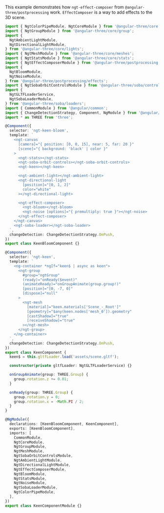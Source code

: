 
This example demonstrates how `ngt-effect-composer` from `@angular-three/postprocessing` work. `EffectComposer` is a way to add effects to the 3D scene.

```ts
import { NgtColorPipeModule, NgtCoreModule } from '@angular-three/core';
import { NgtGroupModule } from '@angular-three/core/group';
import {
  NgtAmbientLightModule,
  NgtDirectionalLightModule,
} from '@angular-three/core/lights';
import { NgtMeshModule } from '@angular-three/core/meshes';
import { NgtStatsModule } from '@angular-three/core/stats';
import { NgtEffectComposerModule } from '@angular-three/postprocessing';
import {
  NgtBloomModule,
  NgtNoiseModule,
} from '@angular-three/postprocessing/effects';
import { NgtSobaOrbitControlsModule } from '@angular-three/soba/controls';
import {
  NgtGLTFLoaderService,
  NgtSobaLoaderModule,
} from '@angular-three/soba/loaders';
import { CommonModule } from '@angular/common';
import { ChangeDetectionStrategy, Component, NgModule } from '@angular/core';
import * as THREE from 'three';

@Component({
  selector: 'ngt-keen-bloom',
  template: `
    <ngt-canvas
      [camera]="{ position: [0, 0, 15], near: 5, far: 20 }"
      [scene]="{ background: 'black' | color }"
    >
      <ngt-stats></ngt-stats>
      <ngt-soba-orbit-controls></ngt-soba-orbit-controls>
      <ngt-keen></ngt-keen>

      <ngt-ambient-light></ngt-ambient-light>
      <ngt-directional-light
        [position]="[0, 1, 2]"
        color="white"
      ></ngt-directional-light>

      <ngt-effect-composer>
        <ngt-bloom></ngt-bloom>
        <ngt-noise [options]="{ premultiply: true }"></ngt-noise>
      </ngt-effect-composer>
    </ngt-canvas>
    <ngt-soba-loader></ngt-soba-loader>
  `,
  changeDetection: ChangeDetectionStrategy.OnPush,
})
export class KeenBloomComponent {}

@Component({
  selector: 'ngt-keen',
  template: `
    <ng-container *ngIf="keen$ | async as keen">
      <ngt-group
        #group="ngtGroup"
        (ready)="onReady($event)"
        (animateReady)="onGroupAnimate(group.group!)"
        [position]="[0, -7, 0]"
        [dispose]="null"
      >
        <ngt-mesh
          [material]="keen.materials['Scene_-_Root']"
          [geometry]="$any(keen.nodes['mesh_0']).geometry"
          [castShadow]="true"
          [receiveShadow]="true"
        ></ngt-mesh>
      </ngt-group>
    </ng-container>
  `,
  changeDetection: ChangeDetectionStrategy.OnPush,
})
export class KeenComponent {
  keen$ = this.gltfLoader.load('assets/scene.gltf');

  constructor(private gltfLoader: NgtGLTFLoaderService) {}

  onGroupAnimate(group: THREE.Group) {
    group.rotation.z += 0.01;
  }

  onReady(group: THREE.Group) {
    group.rotation.y = 0;
    group.rotation.x = -Math.PI / 2;
  }
}

@NgModule({
  declarations: [KeenBloomComponent, KeenComponent],
  exports: [KeenBloomComponent],
  imports: [
    CommonModule,
    NgtCoreModule,
    NgtGroupModule,
    NgtMeshModule,
    NgtSobaOrbitControlsModule,
    NgtAmbientLightModule,
    NgtDirectionalLightModule,
    NgtEffectComposerModule,
    NgtBloomModule,
    NgtStatsModule,
    NgtNoiseModule,
    NgtSobaLoaderModule,
    NgtColorPipeModule,
  ],
})
export class KeenComponentModule {}
```

<Story id="examples-keen-bloom--default" height={480} />
